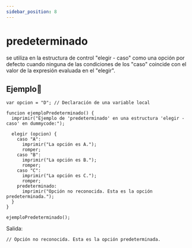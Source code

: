 ```yaml
---
sidebar_position: 8
---
```



# predeterminado
se utiliza en la estructura de control "elegir - caso" como una opción por defecto cuando ninguna de las condiciones de los "caso" coincide con el valor de la expresión evaluada en el "elegir".

## Ejemplo📝

```dummy
var opcion = "D"; // Declaración de una variable local

funcion ejemploPredeterminado() {
  imprimir("Ejemplo de 'predeterminado' en una estructura 'elegir - caso' en dummycode:");

  elegir (opcion) {
    caso "A":
      imprimir("La opción es A.");
      romper;
    caso "B":
      imprimir("La opción es B.");
      romper;
    caso "C":
      imprimir("La opción es C.");
      romper;
    predeterminado:
      imprimir("Opción no reconocida. Esta es la opción predeterminada.");
  }
}

ejemploPredeterminado();
```
Salida:

```dummy
// Opción no reconocida. Esta es la opción predeterminada.
```

